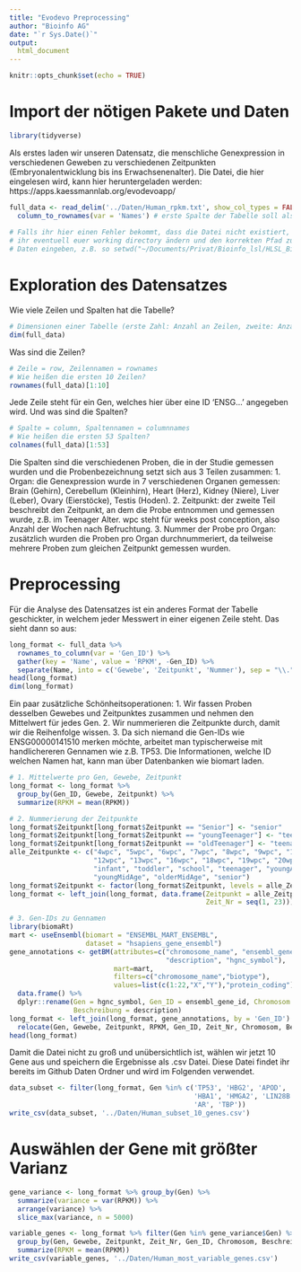 ```yaml
---
title: "Evodevo Preprocessing"
author: "Bioinfo AG"
date: "`r Sys.Date()`"
output:
  html_document
---
```


```r
knitr::opts_chunk$set(echo = TRUE)
```

# Import der nötigen Pakete und Daten
```r
library(tidyverse)
```

Als erstes laden wir unseren Datensatz, die menschliche Genexpression in verschiedenen
Geweben zu verschiedenen Zeitpunkten (Embryonalentwicklung bis ins Erwachsenenalter). Die 
Datei, die hier eingelesen wird, kann hier heruntergeladen werden: https://apps.kaessmannlab.org/evodevoapp/

```r
full_data <- read_delim('../Daten/Human_rpkm.txt', show_col_types = FALSE) %>%
  column_to_rownames(var = 'Names') # erste Spalte der Tabelle soll als Zeilenname genutzt werden
  
# Falls ihr hier einen Fehler bekommt, dass die Datei nicht existiert, dann müsst
# ihr eventuell euer working directory ändern und den korrekten Pfad zu euren
# Daten eingeben, z.B. so setwd("~/Documents/Privat/Bioinfo_lsl/HLSL_BioinfoAG_2024/")
```

# Exploration des Datensatzes
Wie viele Zeilen und Spalten hat die Tabelle?
```r
# Dimensionen einer Tabelle (erste Zahl: Anzahl an Zeilen, zweite: Anzahl an Spalten)
dim(full_data)
```

Was sind die Zeilen?
```r
# Zeile = row, Zeilennamen = rownames
# Wie heißen die ersten 10 Zeilen?
rownames(full_data)[1:10]
```

Jede Zeile steht für ein Gen, welches hier über eine ID 'ENSG...' angegeben wird.
Und was sind die Spalten?
```r
# Spalte = column, Spaltennamen = columnnames
# Wie heißen die ersten 53 Spalten?
colnames(full_data)[1:53]
```

Die Spalten sind die verschiedenen Proben, die in der Studie gemessen wurden und die 
Probenbezeichnung setzt sich aus 3 Teilen zusammen: 
1. Organ: die Genexpression wurde in 7 verschiedenen Organen gemessen: Brain (Gehirn), 
Cerebellum (Kleinhirn), Heart (Herz), Kidney (Niere), Liver (Leber),
Ovary (Eierstöcke), Testis (Hoden).
2. Zeitpunkt: der zweite Teil beschreibt den Zeitpunkt, an dem die Probe entnommen und
gemessen wurde, z.B. im Teenager Alter. wpc steht für weeks post conception, also Anzahl 
der Wochen nach Befruchtung.
3. Nummer der Probe pro Organ: zusätzlich wurden die Proben pro Organ durchnummeriert, 
da teilweise mehrere Proben zum gleichen Zeitpunkt gemessen wurden.

# Preprocessing
Für die Analyse des Datensatzes ist ein anderes Format der Tabelle geschickter, in welchem 
jeder Messwert in einer eigenen Zeile steht. Das sieht dann so aus: 
```r
long_format <- full_data %>% 
  rownames_to_column(var = 'Gen_ID') %>%
  gather(key = 'Name', value = 'RPKM', -Gen_ID) %>%
  separate(Name, into = c('Gewebe', 'Zeitpunkt', 'Nummer'), sep = "\\.")
head(long_format)
dim(long_format)
```


Ein paar zusätzliche Schönheitsoperationen: 
1. Wir fassen Proben desselben Gewebes und Zeitpunktes zusammen und nehmen den 
Mittelwert für jedes Gen.
2. Wir nummerieren die Zeitpunkte durch, damit wir die Reihenfolge wissen.
3. Da sich niemand die Gen-IDs wie ENSG00000141510 merken möchte, arbeitet man typischerweise
mit handlichereren Gennamen wie z.B. TP53. Die Informationen, welche ID welchen Namen hat, kann
man über Datenbanken wie biomart laden.
```r
# 1. Mittelwerte pro Gen, Gewebe, Zeitpunkt
long_format <- long_format %>% 
  group_by(Gen_ID, Gewebe, Zeitpunkt) %>%
  summarize(RPKM = mean(RPKM))

# 2. Nummerierung der Zeitpunkte
long_format$Zeitpunkt[long_format$Zeitpunkt == "Senior"] <- "senior"
long_format$Zeitpunkt[long_format$Zeitpunkt == "youngTeenager"] <- "teenager"
long_format$Zeitpunkt[long_format$Zeitpunkt == "oldTeenager"] <- "teenager"
alle_Zeitpunkte <- c("4wpc", "5wpc", "6wpc", "7wpc", "8wpc", "9wpc", "10wpc", "11wpc",
                     "12wpc", "13wpc", "16wpc", "18wpc", "19wpc", "20wpc", "newborn",    
                     "infant", "toddler", "school", "teenager", "youngAdult",
                     "youngMidAge", "olderMidAge", "senior")
long_format$Zeitpunkt <- factor(long_format$Zeitpunkt, levels = alle_Zeitpunkte)
long_format <- left_join(long_format, data.frame(Zeitpunkt = alle_Zeitpunkte, 
                                                 Zeit_Nr = seq(1, 23)))

# 3. Gen-IDs zu Gennamen
library(biomaRt)
mart <- useEnsembl(biomart = "ENSEMBL_MART_ENSEMBL", 
                   dataset = "hsapiens_gene_ensembl")
gene_annotations <- getBM(attributes=c("chromosome_name", "ensembl_gene_id", 
                                       "description", "hgnc_symbol"), 
                          mart=mart, 
                          filters=c("chromosome_name","biotype"),
                          values=list(c(1:22,"X","Y"),"protein_coding")) %>%
  data.frame() %>%
  dplyr::rename(Gen = hgnc_symbol, Gen_ID = ensembl_gene_id, Chromosom = chromosome_name,
                Beschreibung = description)
long_format <- left_join(long_format, gene_annotations, by = 'Gen_ID') %>% 
  relocate(Gen, Gewebe, Zeitpunkt, RPKM, Gen_ID, Zeit_Nr, Chromosom, Beschreibung)
head(long_format)
```
 
Damit die Datei nicht zu groß und unübersichtlich ist, wählen wir jetzt 10 Gene aus
und speichern die Ergebnisse als .csv Datei. Diese Datei findet ihr bereits im Github 
Daten Ordner und wird im Folgenden verwendet.
```r
data_subset <- filter(long_format, Gen %in% c('TP53', 'HBG2', 'APOD', 'ADIRF', 
                                              'HBA1', 'HMGA2', 'LIN28B', 'A2M', 
                                              'AR', 'TBP'))
write_csv(data_subset, '../Daten/Human_subset_10_genes.csv')
```


# Auswählen der Gene mit größter Varianz
```r
gene_variance <- long_format %>% group_by(Gen) %>%
  summarize(variance = var(RPKM)) %>%
  arrange(variance) %>%
  slice_max(variance, n = 5000)

variable_genes <- long_format %>% filter(Gen %in% gene_variance$Gen) %>% 
  group_by(Gen, Gewebe, Zeitpunkt, Zeit_Nr, Gen_ID, Chromosom, Beschreibung) %>% 
  summarize(RPKM = mean(RPKM))
write_csv(variable_genes, '../Daten/Human_most_variable_genes.csv')
```



